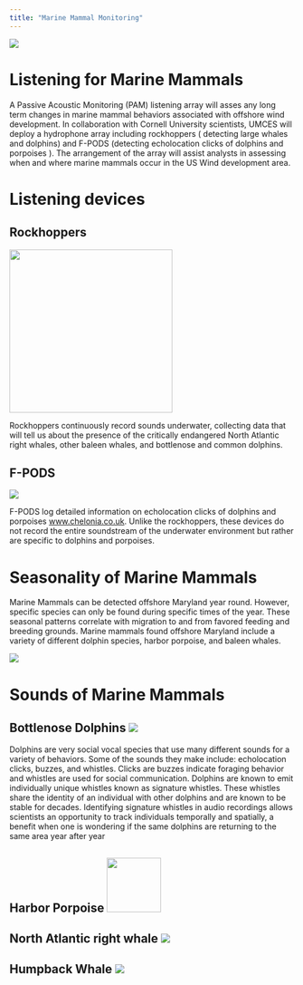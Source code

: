 ```yaml
---
title: "Marine Mammal Monitoring"
---
```


![](images/Dolphins_creditRB.png)

# Listening for Marine Mammals

A Passive Acoustic Monitoring (PAM) listening array will asses any long term changes in marine mammal behaviors associated with offshore wind development. In collaboration with Cornell University scientists, UMCES will deploy a hydrophone array including rockhoppers ( detecting large whales and dolphins) and F-PODS (detecting echolocation clicks of dolphins and porpoises ). The arrangement of the array will assist analysts in assessing when and where marine mammals occur in the US Wind development area.

# Listening devices

## Rockhoppers

![](images/rockhoppers.png){width="3in"}

Rockhoppers continuously record sounds underwater, collecting data that will tell us about the presence of the critically endangered North Atlantic right whales, other baleen whales, and bottlenose and common dolphins.

## F-PODS

![](images/FPOD.png){width=".25in"}

F-PODS log detailed information on echolocation clicks of dolphins and porpoises [www.chelonia.co.uk](https://www.chelonia.co.uk). Unlike the rockhoppers, these devices do not record the entire soundstream of the underwater environment but rather are specific to dolphins and porpoises.

# Seasonality of Marine Mammals

Marine Mammals can be detected offshore Maryland year round. However, specific species can only be found during specific times of the year. These seasonal patterns correlate with migration to and from favored feeding and breeding grounds. Marine mammals found offshore Maryland include a variety of different dolphin species, harbor porpoise, and baleen whales.

![](images/MMM%20seasonal%20detections.png)

# Sounds of Marine Mammals

## Bottlenose Dolphins ![](images/Dolphin_Scaled.png)

Dolphins are very social vocal species that use many different sounds for a variety of behaviors. Some of the sounds they make include: echolocation clicks, buzzes, and whistles. Clicks are buzzes indicate foraging behavior and whistles are used for social communication. Dolphins are known to emit individually unique whistles known as signature whistles. These whistles share the identity of an individual with other dolphins and are known to be stable for decades. Identifying signature whistles in audio recordings allows scientists an opportunity to track individuals temporally and spatially, a benefit when one is wondering if the same dolphins are returning to the same area year after year

## Harbor Porpoise ![](images/porpoise_scaled.png){width="1in"}

## North Atlantic right whale ![](images/NARW.png)

## Humpback Whale ![](images/humpback.png)
